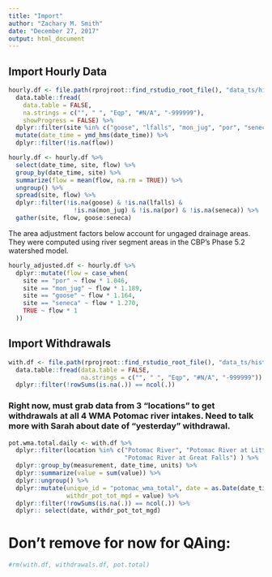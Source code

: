 ```yaml
---
title: "Import"
author: "Zachary M. Smith"
date: "December 27, 2017"
output: html_document
---
```


## Import Hourly Data
```r
hourly.df <- file.path(rprojroot::find_rstudio_root_file(), "data_ts/historical/flows_obs/hourly_flows.csv") %>%
  data.table::fread(
    data.table = FALSE,
    na.strings = c("", " ", "Eqp", "#N/A", "-999999"),
    showProgress = FALSE) %>% 
  dplyr::filter(site %in% c("goose", "lfalls", "mon_jug", "por", "seneca")) %>% 
  mutate(date_time = ymd_hms(date_time)) %>% 
  dplyr::filter(!is.na(flow))
```

```r
hourly.df <- hourly.df %>% 
  select(date_time, site, flow) %>% 
  group_by(date_time, site) %>% 
  summarize(flow = mean(flow, na.rm = TRUE)) %>% 
  ungroup() %>%
  spread(site, flow) %>% 
  dplyr::filter(!is.na(goose) & !is.na(lfalls) & 
                  !is.na(mon_jug) & !is.na(por) & !is.na(seneca)) %>% 
  gather(site, flow, goose:seneca)
```
The area adjustment factors below account for ungaged drainage areas. They were computed using river segment areas in the CBP's Phase 5.2 watershed model. 
```r
hourly_adjusted.df <- hourly.df %>% 
  dplyr::mutate(flow = case_when(
    site == "por" ~ flow * 1.046,
    site == "mon_jug" ~ flow * 1.189,
    site == "goose" ~ flow * 1.164,
    site == "seneca" ~ flow * 1.270,
    TRUE ~ flow * 1
  ))
```

## Import Withdrawals
```r
with.df <- file.path(rprojroot::find_rstudio_root_file(), "data_ts/historical/withdrawals/withdrawals_wma_daily_mgd_1990_2017.csv") %>%
  data.table::fread(data.table = FALSE,
                    na.strings = c("", " ", "Eqp", "#N/A", "-999999")) %>% 
  dplyr::filter(!rowSums(is.na(.)) == ncol(.))
```
### Right now, must grab data from 3 "locations" to get withdrawals at all 4 WMA Potomac river intakes. Need to talk more with Sarah about date of "yesterday" withdrawal. 
```r
pot.wma.total.daily <- with.df %>% 
  dplyr::filter(location %in% c("Potomac River", "Potomac River at Little Falls",
                                "Potomac River at Great Falls") ) %>% 
  dplyr::group_by(measurement, date_time, units) %>% 
  dplyr::summarize(value = sum(value)) %>% 
  dplyr::ungroup() %>% 
  dplyr::mutate(unique_id = "potomac_wma_total", date = as.Date(date_time),
                withdr_pot_tot_mgd = value) %>% 
  dplyr::filter(!rowSums(is.na(.)) == ncol(.)) %>%
  dplyr:: select(date, withdr_pot_tot_mgd)
```

# Don't remove for now for QAing:
```r
#rm(with.df, withdrawals.df, pot.total)
```

